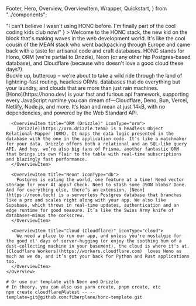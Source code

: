   Footer,
  Hero,
  Overview,
  OverviewItem,
  Wrapper,
  Quickstart,
} from "../components";

<Wrapper>
  <Hero
    title="Honc Honc"
    citation={
      <>
        "I can't believe I wasn't using <abbr>HONC</abbr> before. I'm finally
        part of the cool coding kids club now!"
      </>
    }
  >
  Welcome to the HONC stack, the new kid on the block that's making waves in the web development world. It's like the cool cousin of the MEAN stack who went backpacking through Europe and came back with a taste for artisanal code and craft databases. HONC stands for Hono, ORM (we're partial to Drizzle), Neon (or any other hip Postgres-based database), and Cloudflare (because who doesn't love a good cloud these days?).
<br />
  Buckle up, buttercup – we're about to take a wild ride through the land of lightning-fast routing, headless ORMs, databases that do everything but your laundry, and clouds that are more than just rain machines. 

  </Hero>
</Wrapper>

<main>
  <Wrapper>
    <Overview title="Overview">
      <OverviewItem title="Hono" iconType="hono">
        [Hono](https://hono.dev) is your fast and furious api framework, supporting every JavaScript runtime you can dream of—Cloudflare, Deno, Bun, Vercel, Netlify, Node.js, and more. It’s lean and mean at just 14kB, with no dependencies, and powered by the Web Standard API.
      </OverviewItem>

      <OverviewItem title="ORM (Drizzle)" iconType="orm">
        [Drizzle](https://orm.drizzle.team) is a headless Object Relational Mapper (ORM). It maps the data logic presented in the database with the one in the application code. It’s like a matchmaker for your data. Drizzle offers both a relational and an SQL-like query API. And hey, we’re also big fans of Prisma, another fantastic ORM that brings its own flair to the table with real-time subscriptions and blazingly fast performance.
      </OverviewItem>

      <OverviewItem title="Neon" iconType="db">
        Postgres is eating the world, one feature at a time! Need vector storage for your AI apps? Check. Need to stash some JSON blobs? Done. And for everything else, there’s an extension. [Neon](https://neon.tech) is a serverless Postgres database that branches like a pro and scales right along with your app. We also like Supabase, which throws in real-time updates, authentication and an edge runtime for good measure. It’s like the Swiss Army knife of databases—minus the corkscrew.
      </OverviewItem>

      <OverviewItem title="Cloud (Cloudflare)" iconType="cloud">
        We need a place to run our app, and unless you're nostalgic for the good ol' days of server-hugging (or enjoy the soothing hum of a dust-collecting machine in your basement), the cloud is where it's at. [Cloudflare Workers](https://workers.cloudflare.com)  loves Hono as much as we do, and it’s got your back for Python and Rust applications too.
      </OverviewItem>
    </Overview>

  </Wrapper>
</main>

<Wrapper>
  <Quickstart title="Quickstart">

```shell
# Or use our template with Neon and Drizzle
# In theory, you can also use yarn create, pnpm create, etc
npm create cloudflare@latest -- --template=git@github.com:fiberplane/honc-template.git
```

</Quickstart>
</Wrapper>

<Footer />
